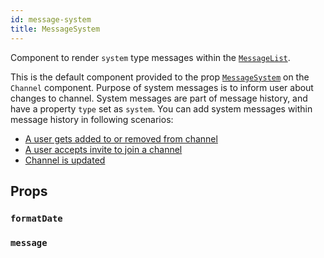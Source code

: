 ```yaml
---
id: message-system
title: MessageSystem
---
```




Component to render `system` type messages within the [`MessageList`](../../message-list).

This is the default component provided to the prop [`MessageSystem`](../core-components/channel.mdx#messagesystem) on the `Channel` component.
Purpose of system messages is to inform user about changes to channel. System messages are part of message history, and have a property `type` set as `system`.
You can add system messages within message history in following scenarios:

- [A user gets added to or removed from channel](https://getstream.io/chat/docs/javascript/channel_members/?language=javascript)
- [A user accepts invite to join a channel](https://getstream.io/chat/docs/javascript/channel_invites/?language=javascript#accepting-an-invite)
- [Channel is updated](<https://getstream.io/chat/docs/javascript/channel_update/?language=javascript&q=system#full-update-(overwrite)>)

## Props

### `formatDate`

<FormatDate />

### `message`

<MessageProp />
